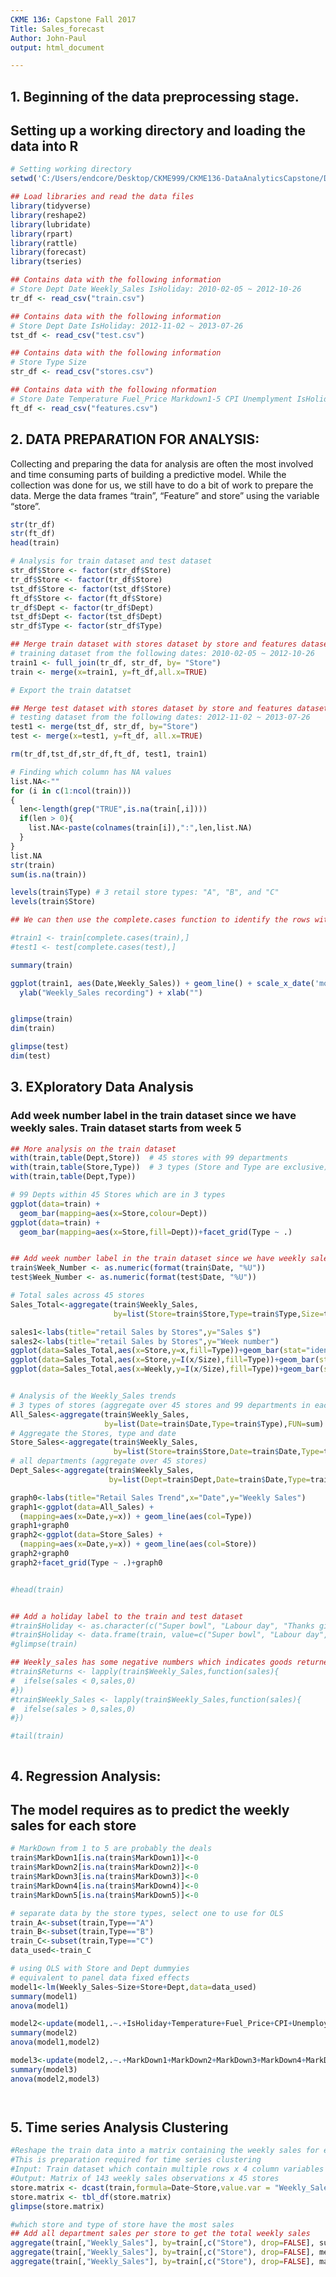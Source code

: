 ```yaml
---
CKME 136: Capstone Fall 2017
Title: Sales_forecast
Author: John-Paul
output: html_document

---
```

  
##  1. Beginning of the data preprocessing stage. 
##  Setting up a working directory and loading the data into R
```r

# Setting working directory 
setwd('C:/Users/endcore/Desktop/CKME999/CKME136-DataAnalyticsCapstone/Dataset/')

## Load libraries and read the data files
library(tidyverse)
library(reshape2)
library(lubridate)
library(rpart)
library(rattle)
library(forecast)
library(tseries)

## Contains data with the following information
# Store Dept Date Weekly_Sales IsHoliday: 2010-02-05 ~ 2012-10-26
tr_df <- read_csv("train.csv")

## Contains data with the following information
# Store Dept Date IsHoliday: 2012-11-02 ~ 2013-07-26
tst_df <- read_csv("test.csv")

## Contains data with the following information
# Store Type Size
str_df <- read_csv("stores.csv")

## Contains data with the following nformation
# Store Date Temperature Fuel_Price Markdown1-5 CPI Unemplyment IsHoliday
ft_df <- read_csv("features.csv")


```
## 2. DATA PREPARATION FOR ANALYSIS:
  Collecting and preparing the data for analysis are often the most involved and time consuming parts of building a         predictive model. While the collection was done for us, we still have to do a bit of work to prepare the data.
  Merge the data frames "train", "Feature" and store" using the variable "store". 
```r

str(tr_df)
str(ft_df)
head(train)

# Analysis for train dataset and test dataset
str_df$Store <- factor(str_df$Store)
tr_df$Store <- factor(tr_df$Store)
tst_df$Store <- factor(tst_df$Store)
ft_df$Store <- factor(ft_df$Store)
tr_df$Dept <- factor(tr_df$Dept)
tst_df$Dept <- factor(tst_df$Dept)
str_df$Type <- factor(str_df$Type)

## Merge train dataset with stores dataset by store and features dataset 
# training dataset from the following dates: 2010-02-05 ~ 2012-10-26
train1 <- full_join(tr_df, str_df, by= "Store")
train <- merge(x=train1, y=ft_df,all.x=TRUE)

# Export the train datatset

## Merge test dataset with stores dataset by store and features dataset
# testing dataset from the following dates: 2012-11-02 ~ 2013-07-26
test1 <- merge(tst_df, str_df, by="Store")
test <- merge(x=test1, y=ft_df, all.x=TRUE)

rm(tr_df,tst_df,str_df,ft_df, test1, train1)

# Finding which column has NA values
list.NA<-""
for (i in c(1:ncol(train)))
{
  len<-length(grep("TRUE",is.na(train[,i])))
  if(len > 0){
    list.NA<-paste(colnames(train[i]),":",len,list.NA)
  }
}
list.NA
str(train)
sum(is.na(train))

levels(train$Type) # 3 retail store types: "A", "B", and "C"
levels(train$Store)

## We can then use the complete.cases function to identify the rows without missing data:

#train1 <- train[complete.cases(train),]
#test1 <- test[complete.cases(test),]

summary(train)

ggplot(train1, aes(Date,Weekly_Sales)) + geom_line() + scale_x_date('month') + 
  ylab("Weekly_Sales recording") + xlab("")


glimpse(train)
dim(train)

glimpse(test)
dim(test)

```

## 3. EXploratory Data Analysis 
### Add week number label in the train dataset since we have weekly sales. Train dataset starts from week 5
```r
## More analysis on the train dataset 
with(train,table(Dept,Store))  # 45 stores with 99 departments
with(train,table(Store,Type))  # 3 types (Store and Type are exclusive)
with(train,table(Dept,Type))

# 99 Depts within 45 Stores which are in 3 types
ggplot(data=train) + 
  geom_bar(mapping=aes(x=Store,colour=Dept))
ggplot(data=train) +
  geom_bar(mapping=aes(x=Store,fill=Dept))+facet_grid(Type ~ .)


## Add week number label in the train dataset since we have weekly sales. Train dataset starts from week 5
train$Week_Number <- as.numeric(format(train$Date, "%U"))
test$Week_Number <- as.numeric(format(test$Date, "%U"))

# Total sales across 45 stores
Sales_Total<-aggregate(train$Weekly_Sales,
                       by=list(Store=train$Store,Type=train$Type,Size=train$Size, Weekly=train$Week_Number),FUN=sum)

sales1<-labs(title="retail Sales by Stores",y="Sales $")
sales2<-labs(title="retail Sales by Stores",y="Week number")
ggplot(data=Sales_Total,aes(x=Store,y=x,fill=Type))+geom_bar(stat="identity")+sales1
ggplot(data=Sales_Total,aes(x=Store,y=I(x/Size),fill=Type))+geom_bar(stat="identity")+sales1
ggplot(data=Sales_Total,aes(x=Weekly,y=I(x/Size),fill=Type))+geom_bar(stat="identity")+sales1


# Analysis of the Weekly_Sales trends
# 3 types of stores (aggregate over 45 stores and 99 departments in each store)
All_Sales<-aggregate(train$Weekly_Sales,
                     by=list(Date=train$Date,Type=train$Type),FUN=sum)
# Aggregate the Stores, type and date
Store_Sales<-aggregate(train$Weekly_Sales,
                       by=list(Store=train$Store,Date=train$Date,Type=train$Type),FUN=sum)
# all departments (aggregate over 45 stores)
Dept_Sales<-aggregate(train$Weekly_Sales,
                      by=list(Dept=train$Dept,Date=train$Date,Type=train$Type),FUN=sum)                       

graph0<-labs(title="Retail Sales Trend",x="Date",y="Weekly Sales")
graph1<-ggplot(data=All_Sales) + 
  (mapping=aes(x=Date,y=x)) + geom_line(aes(col=Type)) 
graph1+graph0
graph2<-ggplot(data=Store_Sales) + 
  (mapping=aes(x=Date,y=x)) + geom_line(aes(col=Store))
graph2+graph0
graph2+facet_grid(Type ~ .)+graph0


#head(train)


## Add a holiday label to the train and test dataset
#train$Holiday <- as.character(c("Super bowl", "Labour day", "Thanks giving", "Christmas"))
#train$Holiday <- data.frame(train, value=c("Super bowl", "Labour day", "Thanks giving", "Christmas"))
#glimpse(train)

## Weekly_sales has some negative numbers which indicates goods returned to store after sale
#train$Returns <- lapply(train$Weekly_Sales,function(sales){
#  ifelse(sales < 0,sales,0)
#})
#train$Weekly_Sales <- lapply(train$Weekly_Sales,function(sales){
#  ifelse(sales > 0,sales,0)
#})

#tail(train)



```

## 4. Regression Analysis: 
##    The model requires as to predict the weekly sales for each store
```r

# MarkDown from 1 to 5 are probably the deals 
train$MarkDown1[is.na(train$MarkDown1)]<-0
train$MarkDown2[is.na(train$MarkDown2)]<-0
train$MarkDown3[is.na(train$MarkDown3)]<-0
train$MarkDown4[is.na(train$MarkDown4)]<-0
train$MarkDown5[is.na(train$MarkDown5)]<-0

# separate data by the store types, select one to use for OLS
train_A<-subset(train,Type=="A")
train_B<-subset(train,Type=="B")
train_C<-subset(train,Type=="C")
data_used<-train_C

# using OLS with Store and Dept dummyies
# equivalent to panel data fixed effects
model1<-lm(Weekly_Sales~Size+Store+Dept,data=data_used)
summary(model1)
anova(model1)

model2<-update(model1,.~.+IsHoliday+Temperature+Fuel_Price+CPI+Unemployment)
summary(model2)
anova(model1,model2)

model3<-update(model2,.~.+MarkDown1+MarkDown2+MarkDown3+MarkDown4+MarkDown5)
summary(model3)
anova(model2,model3)




```

## 5. Time series Analysis Clustering
```r


#Reshape the train data into a matrix containing the weekly sales for each store
#This is preparation required for time series clustering
#Input: Train dataset which contain multiple rows x 4 column variables
#Output: Matrix of 143 weekly sales observations x 45 stores
store.matrix <- dcast(train,formula=Date~Store,value.var = "Weekly_Sales",fun.aggregate = sum)
store.matrix <- tbl_df(store.matrix)
glimpse(store.matrix)

#which store and type of store have the most sales
## Add all department sales per store to get the total weekly sales
aggregate(train[,"Weekly_Sales"], by=train[,c("Store"), drop=FALSE], sum)
aggregate(train[,"Weekly_Sales"], by=train[,c("Store"), drop=FALSE], mean)
aggregate(train[,"Weekly_Sales"], by=train[,c("Store"), drop=FALSE], max)


```